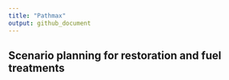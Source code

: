 ```yaml
---
title: "Pathmax"
output: github_document
---
```




## Scenario planning for restoration and fuel treatments